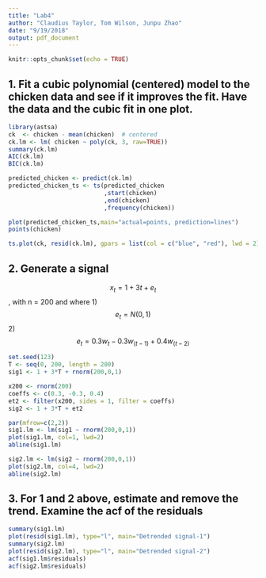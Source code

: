 ```yaml
---
title: "Lab4"
author: "Claudius Taylor, Tom Wilson, Junpu Zhao"
date: "9/19/2018"
output: pdf_document
---
```


```r
knitr::opts_chunk$set(echo = TRUE)
```

## 1. Fit a cubic polynomial (centered) model to the chicken data and see if it improves the fit. Have the data and the cubic fit in one plot.


```r
library(astsa)
ck  <- chicken - mean(chicken)  # centered
ck.lm <- lm( chicken ~ poly(ck, 3, raw=TRUE))
summary(ck.lm)
AIC(ck.lm)                              
BIC(ck.lm)

predicted_chicken <- predict(ck.lm)
predicted_chicken_ts <- ts(predicted_chicken
                           ,start(chicken)
                           ,end(chicken)
                           ,frequency(chicken))
```


```R
plot(predicted_chicken_ts,main="actual=points, prediction=lines")
points(chicken)
```

```R
ts.plot(ck, resid(ck.lm), gpars = list(col = c("blue", "red"), lwd = 2))
```

## 2. Generate a signal 
$$x_t = 1 + 3t + e_t$$, with n = 200 and where  1) $$e_t = N(0,1)$$ 2) $$e_t = 0.3w_t - 0.3w_{(t-1)} + 0.4w_{(t-2)}$$


```r
set.seed(123)
T <- seq(0, 200, length = 200)
sig1 <- 1 + 3*T + rnorm(200,0,1)

x200 <- rnorm(200)
coeffs <- c(0.3, -0.3, 0.4)
et2 <- filter(x200, sides = 1, filter = coeffs)
sig2 <- 1 + 3*T + et2

par(mfrow=c(2,2))
sig1.lm <- lm(sig1 ~ rnorm(200,0,1))
plot(sig1.lm, col=1, lwd=2)
abline(sig1.lm)

sig2.lm <- lm(sig2 ~ rnorm(200,0,1))
plot(sig2.lm, col=4, lwd=2)
abline(sig2.lm)
```

## 3. For 1 and 2 above, estimate and remove the trend. Examine the acf of the residuals

```r
summary(sig1.lm)
plot(resid(sig1.lm), type="l", main="Detrended signal-1")
summary(sig2.lm)
plot(resid(sig2.lm), type="l", main="Detrended signal-2")
acf(sig1.lm$residuals)
acf(sig2.lm$residuals)
```

